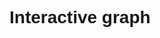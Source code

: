 # Interactive graph

<style>
    * {
      font-family: sans-serif;
    }

    #plot {
      margin-bottom: 20px;
    }

    #buttons {
      display: flex;
      gap: 10px;
      flex-wrap: wrap;
    }

    .stock-button {
      padding: 10px 15px;
      font-size: 14px;
      cursor: pointer;
      background-color: #f0f0f0;
      border: 1px solid #ccc;
      border-radius: 4px;
      transition: background-color 0.3s ease, transform 0.2s ease;
    }

    .stock-button:hover {
      background-color: #e0e0e0;
      transform: scale(1.05);
    }

    .stock-button:active {
      background-color: #d0d0d0;
    }

    svg {
      display: block;
      margin: 0 auto;
    }
</style> 

<div id="plot">
</div>

<p></p>

<div id="buttons"></div>
<script src="https://cdn.jsdelivr.net/npm/d3@7"></script>
<script src="scripts/myscript.js"></script>
